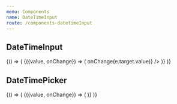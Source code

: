 ```yaml
---
menu: Components
name: DateTimeInput
route: /components-datetimeInput
---
```


## DateTimeInput



<Props of={DateTimeInput} />

<Playground>
  {() => (
    <WithState>
      {({value, onChange}) => (
        <Pane>
          <DateTimeInput name="test" placeholder="Enter date" value={value} onChange={e => onChange(e.target.value)} />
        </Pane>
      )}
    </WithState>
  )}
</Playground>


## DateTimePicker

<Props of={DateTimePicker} />

<Playground>
  {() => (
    <WithState>
      {({value, onChange}) => (
        <Pane>
          <DateTimePicker value={value} onChange={onChange} onHide={Function.prototype} />
        </Pane>
      )}
    </WithState>
  )}
</Playground>

